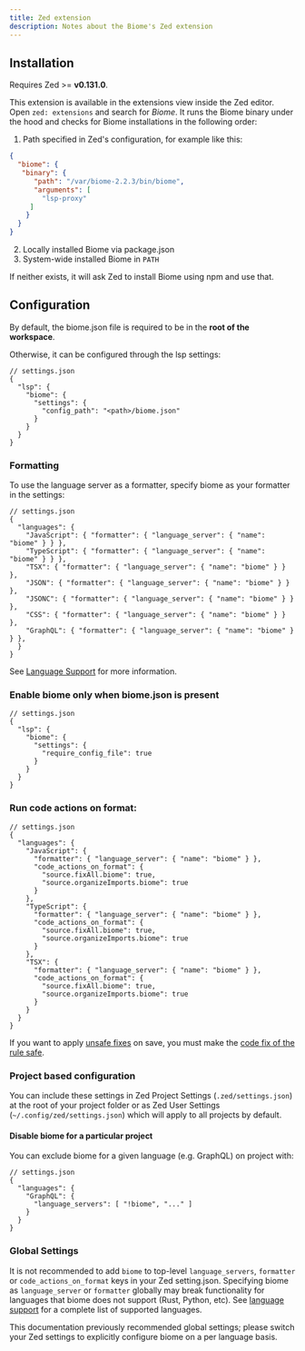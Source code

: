 ```yaml
---
title: Zed extension
description: Notes about the Biome's Zed extension
---
```


## Installation

Requires Zed >= **v0.131.0**.

This extension is available in the extensions view inside the Zed editor. Open `zed: extensions` and search for _Biome_. It runs the Biome binary under the hood and checks for Biome installations in the following order:

1. Path specified in Zed's configuration, for example like this:
  ```json
  {
    "biome": {
     "binary": {
        "path": "/var/biome-2.2.3/bin/biome",
        "arguments": [
          "lsp-proxy"
       ]
      }
    }
  }
  ```
2. Locally installed Biome via package.json
3. System-wide installed Biome in `PATH`

If neither exists, it will ask Zed to install Biome using npm and use that.

## Configuration

By default, the biome.json file is required to be in the **root of the workspace**.

Otherwise, it can be configured through the lsp settings:

```jsonc
// settings.json
{
  "lsp": {
    "biome": {
      "settings": {
        "config_path": "<path>/biome.json"
      }
    }
  }
}
```

### Formatting

To use the language server as a formatter, specify biome as your formatter in the settings:

```jsonc
// settings.json
{
  "languages": {
    "JavaScript": { "formatter": { "language_server": { "name": "biome" } } },
    "TypeScript": { "formatter": { "language_server": { "name": "biome" } } },
    "TSX": { "formatter": { "language_server": { "name": "biome" } } },
    "JSON": { "formatter": { "language_server": { "name": "biome" } } },
    "JSONC": { "formatter": { "language_server": { "name": "biome" } } },
    "CSS": { "formatter": { "language_server": { "name": "biome" } } },
    "GraphQL": { "formatter": { "language_server": { "name": "biome" } } },
  }
}
```

See [Language Support](/internals/language-support) for more information.

### Enable biome only when biome.json is present

```jsonc
// settings.json
{
  "lsp": {
    "biome": {
      "settings": {
        "require_config_file": true
      }
    }
  }
}
```

### Run code actions on format:

```jsonc
// settings.json
{
  "languages": {
    "JavaScript": {
      "formatter": { "language_server": { "name": "biome" } },
      "code_actions_on_format": {
        "source.fixAll.biome": true,
        "source.organizeImports.biome": true
      }
    },
    "TypeScript": {
      "formatter": { "language_server": { "name": "biome" } },
      "code_actions_on_format": {
        "source.fixAll.biome": true,
        "source.organizeImports.biome": true
      }
    },
    "TSX": {
      "formatter": { "language_server": { "name": "biome" } },
      "code_actions_on_format": {
        "source.fixAll.biome": true,
        "source.organizeImports.biome": true
      }
    }
  }
}
```

If you want to apply [unsafe fixes](/linter/#unsafe-fixes) on save, you must make the [code fix of the rule safe](/linter/#configure-the-code-fix).

### Project based configuration

You can include these settings in Zed Project Settings (`.zed/settings.json`) at the root of your project folder or as Zed User Settings (`~/.config/zed/settings.json`) which will apply to all projects by default.

#### Disable biome for a particular project

You can exclude biome for a given language (e.g. GraphQL) on project with:

```jsonc
// settings.json
{
  "languages": {
    "GraphQL": {
      "language_servers": [ "!biome", "..." ]
    }
  }
}
```

### Global Settings

It is not recommended to add `biome` to top-level `language_servers`, `formatter` or `code_actions_on_format` keys in your Zed setting.json. Specifying biome as `language_server` or `formatter` globally may break functionality for languages that biome does not support (Rust, Python, etc).  See [language support](/internals/language-support) for a complete list of supported languages.

This documentation previously recommended global settings; please switch your Zed settings to explicitly configure biome on a per language basis.

